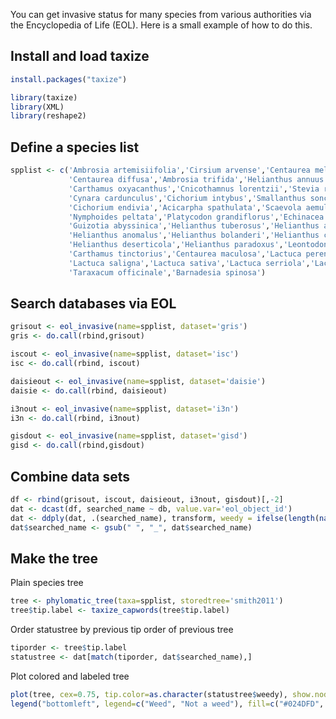 You can get invasive status for many species from various authorities via the Encyclopedia of Life (EOL). Here is a small example of how to do this. 

## Install and load taxize

```r
install.packages("taxize")
```

```r
library(taxize)
library(XML)
library(reshape2)
```

## Define a species list

```r
spplist <- c('Ambrosia artemisiifolia','Cirsium arvense','Centaurea melitensis',
             'Centaurea diffusa','Ambrosia trifida','Helianthus annuus',
             'Carthamus oxyacanthus','Cnicothamnus lorentzii','Stevia rebaudiana',
             'Cynara cardunculus','Cichorium intybus','Smallanthus sonchifolius',
             'Cichorium endivia','Acicarpha spathulata','Scaevola aemula',
             'Nymphoides peltata','Platycodon grandiflorus','Echinacea angustifolia',
             'Guizotia abyssinica','Helianthus tuberosus','Helianthus argophyllus',
             'Helianthus anomalus','Helianthus bolanderi','Helianthus ciliaris',
             'Helianthus deserticola','Helianthus paradoxus','Leontodon taraxacoides',
             'Carthamus tinctorius','Centaurea maculosa','Lactuca perennis',
             'Lactuca saligna','Lactuca sativa','Lactuca serriola','Lactuca virosa',
             'Taraxacum officinale','Barnadesia spinosa')
```

## Search databases via EOL

```r
grisout <- eol_invasive(name=spplist, dataset='gris')
gris <- do.call(rbind,grisout)

iscout <- eol_invasive(name=spplist, dataset='isc')
isc <- do.call(rbind, iscout)

daisieout <- eol_invasive(name=spplist, dataset='daisie')
daisie <- do.call(rbind, daisieout)

i3nout <- eol_invasive(name=spplist, dataset='i3n')
i3n <- do.call(rbind, i3nout)

gisdout <- eol_invasive(name=spplist, dataset='gisd')
gisd <- do.call(rbind,gisdout)
```

## Combine data sets

```r
df <- rbind(grisout, iscout, daisieout, i3nout, gisdout)[,-2]
dat <- dcast(df, searched_name ~ db, value.var='eol_object_id')
dat <- ddply(dat, .(searched_name), transform, weedy = ifelse(length(na.omit(c(daisie, gisd, gris, i3n, isc))) > 1, "#024DFD", "#ED6500") )
dat$searched_name <- gsub(" ", "_", dat$searched_name)
```

## Make the tree

Plain species tree

```r
tree <- phylomatic_tree(taxa=spplist, storedtree='smith2011')
tree$tip.label <- taxize_capwords(tree$tip.label)
```

Order statustree by previous tip order of previous tree

```r
tiporder <- tree$tip.label
statustree <- dat[match(tiporder, dat$searched_name),]
```

Plot colored and labeled tree

```r
plot(tree, cex=0.75, tip.color=as.character(statustree$weedy), show.node.label=TRUE)
legend("bottomleft", legend=c("Weed", "Not a weed"), fill=c("#024DFD", "#ED6500"))
```